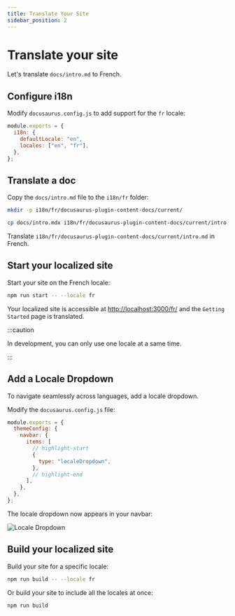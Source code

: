 ```yaml
---
title: Translate Your Site
sidebar_position: 2
---
```


# Translate your site

Let's translate `docs/intro.md` to French.

## Configure i18n

Modify `docusaurus.config.js` to add support for the `fr` locale:

```js title="docusaurus.config.js"
module.exports = {
  i18n: {
    defaultLocale: "en",
    locales: ["en", "fr"],
  },
};
```

## Translate a doc

Copy the `docs/intro.md` file to the `i18n/fr` folder:

```bash
mkdir -p i18n/fr/docusaurus-plugin-content-docs/current/

cp docs/intro.mdx i18n/fr/docusaurus-plugin-content-docs/current/intro.md
```

Translate `i18n/fr/docusaurus-plugin-content-docs/current/intro.md` in French.

## Start your localized site

Start your site on the French locale:

```bash
npm run start -- --locale fr
```

Your localized site is accessible at [http://localhost:3000/fr/](http://localhost:3000/fr/) and the `Getting Started` page is translated.

:::caution

In development, you can only use one locale at a same time.

:::

## Add a Locale Dropdown

To navigate seamlessly across languages, add a locale dropdown.

Modify the `docusaurus.config.js` file:

```js title="docusaurus.config.js"
module.exports = {
  themeConfig: {
    navbar: {
      items: [
        // highlight-start
        {
          type: "localeDropdown",
        },
        // highlight-end
      ],
    },
  },
};
```

The locale dropdown now appears in your navbar:

![Locale Dropdown](/img/docs/localeDropdown.png)

## Build your localized site

Build your site for a specific locale:

```bash
npm run build -- --locale fr
```

Or build your site to include all the locales at once:

```bash
npm run build
```
